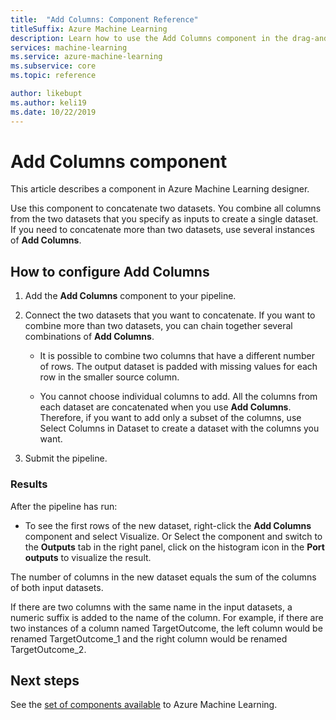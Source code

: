 ```yaml
---
title:  "Add Columns: Component Reference"
titleSuffix: Azure Machine Learning
description: Learn how to use the Add Columns component in the drag-and-drop Azure Machine Learning designer to concatenate two datasets.
services: machine-learning
ms.service: azure-machine-learning
ms.subservice: core
ms.topic: reference

author: likebupt
ms.author: keli19
ms.date: 10/22/2019
---
```


# Add Columns component

This article describes a component in Azure Machine Learning designer.

Use this component to concatenate two datasets. You combine all columns from the two datasets that you specify as inputs to create a single dataset. If you need to concatenate more than two datasets, use several instances of **Add Columns**.

## How to configure Add Columns
1. Add the **Add Columns** component to your pipeline.

2. Connect the two datasets that you want to concatenate. If you want to combine more than two datasets, you can chain together several combinations of **Add Columns**.

    - It is possible to combine two columns that have a different number of rows. The output dataset is padded with missing values for each row in the smaller source column.

    - You cannot choose individual columns to add. All the columns from each dataset are concatenated when you use **Add Columns**. Therefore, if you want to add only a subset of the columns, use Select Columns in Dataset to create a dataset with the columns you want.

3. Submit the pipeline.

### Results
After the pipeline has run:

- To see the first rows of the new dataset, right-click the **Add Columns** component and select Visualize. Or Select the component and switch to the **Outputs** tab in the right panel, click on the histogram icon in the **Port outputs** to visualize the result.

The number of columns in the new dataset equals the sum of the columns of both input datasets.

If there are two columns with the same name in the input datasets, a numeric suffix is added to the name of the column. For example, if there are two instances of a column named TargetOutcome, the left column would be renamed TargetOutcome_1 and the right column would be renamed TargetOutcome_2.

## Next steps

See the [set of components available](component-reference.md) to Azure Machine Learning.

